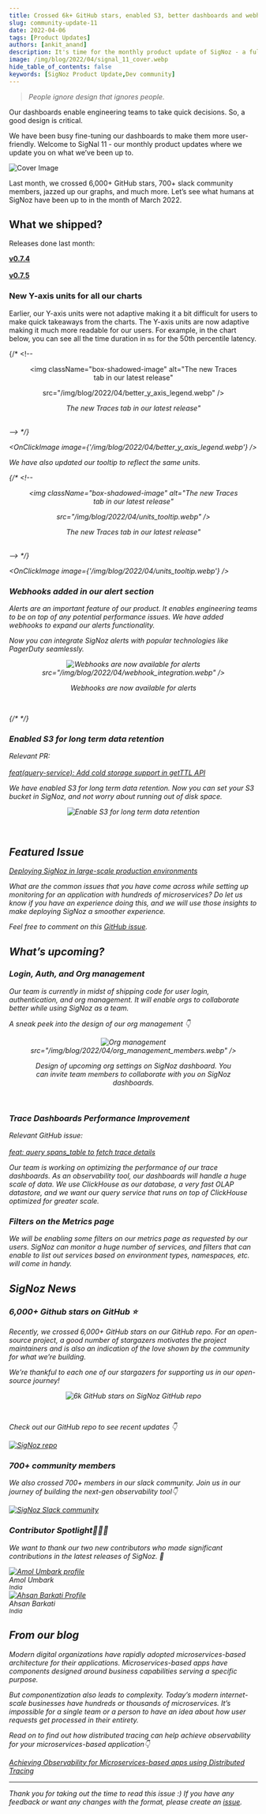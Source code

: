```yaml
---
title: Crossed 6k+ GitHub stars, enabled S3, better dashboards and webhooks - SigNal 11
slug: community-update-11
date: 2022-04-06
tags: [Product Updates]
authors: [ankit_anand]
description: It's time for the monthly product update of SigNoz - a full-stack open-source APM tool. Find out what we've been upto at SigNoz during March, 2022.
image: /img/blog/2022/04/signal_11_cover.webp
hide_table_of_contents: false
keywords: [SigNoz Product Update,Dev community]
---
```


<head>
  <link rel="canonical" href="https://signoz.io/blog/community-update-11/"/>
</head>

> _People ignore design that ignores people._

Our dashboards enable engineering teams to take quick decisions. So, a good design is critical.

We have been busy fine-tuning our dashboards to make them more user-friendly. Welcome to SigNal 11 - our monthly product updates where we update you on what we’ve been up to.



![Cover Image](/img/blog/2022/04/signal_11_cover.webp)

Last month, we crossed 6,000+ GitHub stars, 700+ slack community members, jazzed up our graphs, and much more. Let’s see what humans at SigNoz have been up to in the month of March 2022.

## What we shipped?

Releases done last month:

**[v0.7.4](https://github.com/SigNoz/signoz/releases/tag/v0.7.4)**<br></br>
**[v0.7.5](https://github.com/SigNoz/signoz/releases/tag/v0.7.5)**

### New Y-axis units for all our charts

Earlier, our Y-axis units were not adaptive making it a bit difficult for users to make quick takeaways from the charts. The Y-axis units are now adaptive making it much more readable for our users. For example, in the chart below, you can see all the time duration in `ms` for the 50th percentile latency.



{/* <!-- <figure data-zoomable align='center'>
    <img className="box-shadowed-image"
   alt="The new Traces tab in our latest release"
   
   src="/img/blog/2022/04/better_y_axis_legend.webp"
   />
<figcaption><i>The new Traces tab in our latest release"
   </figure>
<br/> --> */}


<OnClickImage image={'/img/blog/2022/04/better_y_axis_legend.webp'} />

We have also updated our tooltip to reflect the same units.

{/* <!-- <figure data-zoomable align='center'>
    <img className="box-shadowed-image"
   alt="The new Traces tab in our latest release"
   
   src="/img/blog/2022/04/units_tooltip.webp"
   />
<figcaption><i>The new Traces tab in our latest release"
   </figure>
<br/> --> */}

<OnClickImage image={'/img/blog/2022/04/units_tooltip.webp'} />

### Webhooks added in our alert section

Alerts are an important feature of our product. It enables engineering teams to be on top of any potential performance issues. We have added webhooks to expand our alerts functionality.

Now you can integrate SigNoz alerts with popular technologies like PagerDuty seamlessly.

<figure data-zoomable align='center'>
    <img className="box-shadowed-image"
   alt="Webhooks are now available for alerts"
   
   src="/img/blog/2022/04/webhook_integration.webp"
   />
<figcaption><i>Webhooks are now available for alerts</i></figcaption>
</figure>
<br/>

{/* <!-- ### Enabled S3 for long term data retention --> */}

### Enabled S3 for long term data retention

Relevant PR:<br></br>
[feat(query-service): Add cold storage support in getTTL API](https://github.com/SigNoz/signoz/pull/922)

We have enabled S3 for long term data retention. Now you can set your S3 bucket in SigNoz, and not worry about running out of disk space.

<figure data-zoomable align='center'>
    <img className="box-shadowed-image"
   alt="Enable S3 for long term data retention"
   src="/img/blog/2022/04/s3_bucket.webp"/>
   </figure>
<br/>

## Featured Issue

[Deploying SigNoz in large-scale production environments](https://github.com/SigNoz/signoz/issues/940)

What are the common issues that you have come across while setting up monitoring for an application with hundreds of microservices? Do let us know if you have an experience doing this, and we will use those insights to make deploying SigNoz a smoother experience.

Feel free to comment on this [GitHub issue](https://github.com/SigNoz/signoz/issues/940).

## What’s upcoming?

### **Login, Auth, and Org management**

Our team is currently in midst of shipping code for user login, authentication, and org management. It will enable orgs to collaborate better while using SigNoz as a team.

A sneak peek into the design of our org management 👇

<figure data-zoomable align='center'>
    <img className="box-shadowed-image"
   alt="Org management"
   
   src="/img/blog/2022/04/org_management_members.webp"
   />
<figcaption><i>Design of upcoming org settings on SigNoz dashboard. You can invite team members to collaborate with you on SigNoz dashboards.</i></figcaption>
</figure>
<br/>

### Trace Dashboards Performance Improvement

Relevant GitHub issue:<br></br>
[feat: query spans_table to fetch trace details](https://github.com/SigNoz/signoz/pull/838)

Our team is working on optimizing the performance of our trace dashboards. As an observability tool, our dashboards will handle a huge scale of data. We use ClickHouse as our database, a very fast OLAP datastore, and we want our query service that runs on top of ClickHouse optimized for greater scale.

### Filters on the Metrics page

We will be enabling some filters on our metrics page as requested by our users. SigNoz can monitor a huge number of services, and filters that can enable to list out services based on environment types, namespaces, etc. will come in handy.

## SigNoz News

### 6,000+ Github stars on GitHub ⭐️

Recently, we crossed 6,000+ GitHub stars on our GitHub repo. For an open-source project, a good number of stargazers motivates the project maintainers and is also an indication of the love shown by the community for what we’re building.

We’re thankful to each one of our stargazers for supporting us in our open-source journey!

<figure data-zoomable align='center'>
    <img className="box-shadowed-image"
   alt="6k GitHub stars on SigNoz GitHub repo"
   src="/img/blog/2022/04/6k_stargazers.webp"/>
   </figure>
<br/>

Check out our GitHub repo to see recent updates 👇

<div class="text--center">

[![SigNoz repo](/img/blog/common/signoz_github.webp)](https://github.com/signoz/signoz)

</div>

### 700+ community members

We also crossed 700+ members in our slack community. Join us in our journey of building the next-gen observability tool👇

[![SigNoz Slack community](/img/blog/common/join_slack_cta.webp)](https://signoz.io/slack)

### Contributor Spotlight👩🏻‍💻

We want to thank our two new contributors who made significant contributions in the latest releases of SigNoz. 🤗

<div class="row">
    <div class="col col--6">
      <div class="avatar">
      <a
         class="avatar__photo-link avatar__photo avatar__photo--lg"
         href="https://github.com/mindhash"
      >
         <img
            alt="Amol Umbark profile"
            src="https://avatars.githubusercontent.com/u/10277894?v=4"
         />
      </a>
      <div class="avatar__intro">
         <div class="avatar__name">Amol Umbark</div>
         <small class="avatar__subtitle">
         India
         </small>
      </div>
      </div>
   </div>
    <div class="col col--6">
      <div class="avatar">
      <a
         class="avatar__photo-link avatar__photo avatar__photo--lg"
         href="https://github.com/ahsanbarkati"
      >
         <img
            alt="Ahsan Barkati Profile"
            src="https://avatars.githubusercontent.com/u/11457225?v=4"
         />
      </a>
      <div class="avatar__intro">
         <div class="avatar__name">Ahsan Barkati</div>
         <small class="avatar__subtitle">
            India
         </small>
      </div>
      </div>
   </div>
</div>

<p></p>

## From our blog

Modern digital organizations have rapidly adopted microservices-based architecture for their applications. Microservices-based apps have components designed around business capabilities serving a specific purpose.

But componentization also leads to complexity. Today’s modern internet-scale businesses have hundreds or thousands of microservices. It’s impossible for a single team or a person to have an idea about how user requests get processed in their entirety.

Read on to find out how distributed tracing can help achieve observability for your microservices-based application👇

[Achieving Observability for Microservices-based apps using Distributed Tracing](https://signoz.io/blog/microservices-observability-with-distributed-tracing/)

---

Thank you for taking out the time to read this issue :) If you have any feedback or want any changes with the format, please create an [issue](https://github.com/SigNoz/signoz/issues).
